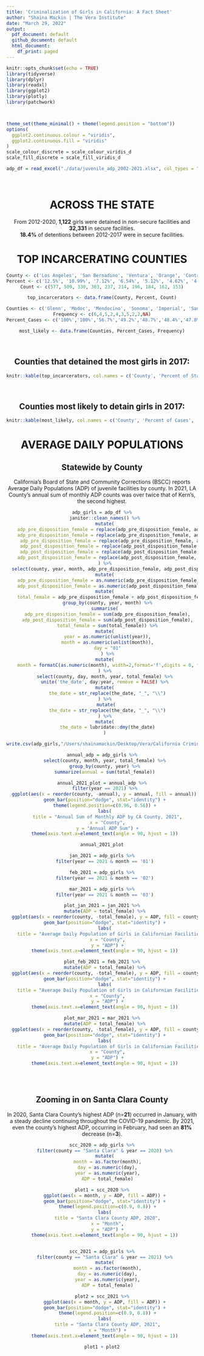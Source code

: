 ```yaml
---
title: 'Criminalization of Girls in California: A Fact Sheet'
author: "Shaina Mackin | The Vera Institute"
date: "March 29, 2022"
output:
  pdf_document: default
  github_document: default
  html_document:
    df_print: paged
---
```


```r
knitr::opts_chunk$set(echo = TRUE)
library(tidyverse)
library(dplyr)
library(readxl)
library(ggplot2)
library(plotly)
library(patchwork)



theme_set(theme_minimal() + theme(legend.position = "bottom"))
options(
  ggplot2.continuous.colour = "viridis",
  ggplot2.continuous.fill = "viridis"
)
scale_colour_discrete = scale_colour_viridis_d
scale_fill_discrete = scale_fill_viridis_d
```

```r
adp_df = read_excel("./data/juvenile_adp_2002-2021.xlsx", col_types = "text") 
```
<br>

<center>

# ACROSS THE STATE
From 2012-2020, **1,122** girls were detained in non-secure facilities and **32,331** in secure facilities.                                    
**18.4%**	of detentions between 2012-2017 were in secure facilities.

# TOP INCARCERATING COUNTIES

```r
County <- c('Los Angeles', 'San Bernadino', 'Ventura', 'Orange', 'Contra Costa', 'Santa Clara', 'Santa Barbara', 'Kern', 'Fresno', 'Mendocino') 
Percent <- c('12.5%', '10.99%', '7.12%', '6.54%', '5.12%', '4.62%', '4.23%', '3.97%', '3.5%', '3.3%')
Count <- c(577, 509, 330, 303, 237, 214, 196, 184, 162, 153)

top_incarcerators <- data.frame(County, Percent, Count)

Counties <- c('Glenn', 'Modoc', 'Mendocino', 'Sonoma', 'Imperial', 'San Francisco', 'Shasta', 'Ventura', 'Santa Clara', 'San Luis Obispo') 
Frequency <- c(6,4,5,2,4,3,5,2,2,NA)
Percent_Cases <- c('100%','100%','56.7%','49.2%','48.7%','48.4%','47.8%','43.5%','41.6%','41.1%')

most_likely <- data.frame(Counties, Percent_Cases, Frequency)

```
<br>
<center>
## Counties that detained the most girls in 2017: 
</center>

```r
knitr::kable(top_incarcerators, col.names = c('County', 'Percent of State Total', 'Number Detained'), valign = 't')
```

<br>
<center>
## Counties most likely to detain girls in 2017:
</center>

```r
knitr::kable(most_likely, col.names = c('County', 'Percent of Cases', 'Number of Times in Top 10'), valign = 't')
```
<center>

# AVERAGE DAILY POPULATIONS
## Statewide by County
California's Board of State and Community Corrections (BSCC) reports Average Daily Populations (ADP) of juvenile facilities by county. In 2021, LA County's annual sum of monthly ADP counts was over twice that of Kern's, the second highest.
<br>

```r
adp_girls = adp_df %>%
  janitor::clean_names() %>%
  mutate(
    adp_pre_disposition_female = replace(adp_pre_disposition_female, adp_pre_disposition_female == "D", 0),
    adp_pre_disposition_female = replace(adp_pre_disposition_female, adp_pre_disposition_female == "d", 0),
     adp_pre_disposition_female = replace(adp_pre_disposition_female, adp_pre_disposition_female == "u", 0),
     adp_post_disposition_female = replace(adp_post_disposition_female, adp_post_disposition_female == "D", 0),
     adp_post_disposition_female = replace(adp_post_disposition_female, adp_post_disposition_female == "d", 0),
    adp_post_disposition_female = replace(adp_post_disposition_female, adp_post_disposition_female == "u", 0),
  ) %>%
  select(county, year, month, adp_pre_disposition_female, adp_post_disposition_female) %>%
  mutate(
    adp_pre_disposition_female = as.numeric(adp_pre_disposition_female),
    adp_post_disposition_female = as.numeric(adp_post_disposition_female)) %>%
  mutate(
    total_female = adp_pre_disposition_female + adp_post_disposition_female) %>%
    group_by(county, year, month) %>%
  summarise(
    adp_pre_disposition_female = sum(adp_pre_disposition_female),
    adp_post_disposition_female = sum(adp_post_disposition_female),
    total_female = sum(total_female)) %>%
  mutate(
    year = as.numeric(unlist(year)),
    month = as.numeric(unlist(month)),
    day = "01"
    ) %>%
  mutate(
    month = formatC(as.numeric(month), width=2,format='f',digits = 0, flag='0') 
  ) %>%
  select(county, day, month, year, total_female) %>%
  unite('the_date', day:year, remove = FALSE) %>%
  mutate(
    the_date = str_replace(the_date, "_", "\\")
  ) %>%
   mutate(
    the_date = str_replace(the_date, "_", "\\")
  ) %>%
  mutate(
    the_date = lubridate::dmy(the_date)
  )

write.csv(adp_girls,"/Users/shainamackin/Desktop/Vera/California Criminalization/data/adp_girls.csv")
```

```r
annual_adp = adp_girls %>%
  select(county, month, year, total_female) %>%
  group_by(county, year) %>%
  summarize(annual = sum(total_female))

annual_2021_plot = annual_adp %>%
  filter(year == 2021) %>%
  ggplot(aes(x = reorder(county, -annual), y = annual, fill = annual)) +
  geom_bar(position="dodge", stat="identity") +
  theme(legend.position=c(0.96, 0.56)) +
  labs(
    title = "Annual Sum of Monthly ADP by CA County, 2021",
    x = "County",
    y = "Annual ADP Sum") +
  theme(axis.text.x=element_text(angle = 90, hjust = 1))

annual_2021_plot
```

```r
jan_2021 = adp_girls %>%
  filter(year == 2021 & month == '01')

feb_2021 = adp_girls %>%
  filter(year == 2021 & month == '02')

mar_2021 = adp_girls %>%
  filter(year == 2021 & month == '03')

plot_jan_2021 = jan_2021 %>%
  mutate(ADP = total_female) %>%
  ggplot(aes(x = reorder(county, -total_female), y = ADP, fill = county)) +
  geom_bar(position="dodge", stat="identity") +
  labs(
    title = "Average Daily Population of Girls in Californian Facilities: Jan 1, 2021",
    x = "County",
    y = "ADP") +
  theme(axis.text.x=element_text(angle = 90, hjust = 1))

plot_feb_2021 = feb_2021 %>%
  mutate(ADP = total_female) %>%
  ggplot(aes(x = reorder(county, -total_female), y = ADP, fill = county)) +
  geom_bar(position="dodge", stat="identity") +
  labs(
    title = "Average Daily Population of Girls in Californian Facilities: Feb 1, 2021",
    x = "County",
    y = "ADP") +
  theme(axis.text.x=element_text(angle = 90, hjust = 1))

plot_mar_2021 = mar_2021 %>%
  mutate(ADP = total_female) %>%
  ggplot(aes(x = reorder(county, -total_female), y = ADP, fill = county)) +
  geom_bar(position="dodge", stat="identity") +
  labs(
    title = "Average Daily Population of Girls in Californian Facilities: Mar 1, 2021",
    x = "County",
    y = "ADP") +
  theme(axis.text.x=element_text(angle = 90, hjust = 1))
  
```
<br>

## Zooming in on Santa Clara County 
In 2020, Santa Clara County's highest ADP (n=**21**) occurred in January, with a steady decline continuing throughout the COVID-19 pandemic. By 2021, even the county's highest ADP, occurring in February, had seen an **81%** decrease (n=**3**).

```r
scc_2020 = adp_girls %>%
  filter(county == "Santa Clara" & year == 2020) %>%
  mutate(
    month = as.factor(month),
    day = as.numeric(day),
    year = as.numeric(year),
    ADP = total_female)

plot1 = scc_2020 %>%
  ggplot(aes(x = month, y = ADP, fill = ADP)) +
  geom_bar(position="dodge", stat="identity") +
    theme(legend.position=c(0.9, 0.8)) +
  labs(
    title = "Santa Clara County ADP, 2020",
    x = "Month",
    y = "ADP") +
  theme(axis.text.x=element_text(angle = 90, hjust = 1))


scc_2021 = adp_girls %>%
  filter(county == "Santa Clara" & year == 2021) %>%
  mutate(
    month = as.factor(month),
    day = as.numeric(day),
    year = as.numeric(year),
    ADP = total_female)

plot2 = scc_2021 %>%
  ggplot(aes(x = month, y = ADP, fill = ADP)) +
  geom_bar(position="dodge", stat="identity") +
    theme(legend.position=c(0.9, 0.8)) +
  labs(
    title = "Santa Clara County ADP, 2021",
    x = "Month") +
  theme(axis.text.x=element_text(angle = 90, hjust = 1))

plot1 + plot2

```
 
